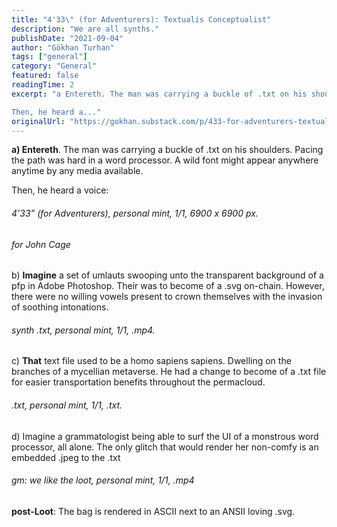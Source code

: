 ```yaml
---
title: "4'33\" (for Adventurers): Textualis Conceptualist"
description: "We are all synths."
publishDate: "2021-09-04"
author: "Gökhan Turhan"
tags: ["general"]
category: "General"
featured: false
readingTime: 2
excerpt: "a Entereth. The man was carrying a buckle of .txt on his shoulders. Pacing the path was hard in a word processor. A wild font might appear anywhere anytime by any media available.

Then, he heard a..."
originalUrl: "https://gokhan.substack.com/p/433-for-adventurers-textualis-conceptualist"
---
```


**a) Entereth**. The man was carrying a buckle of .txt on his shoulders. Pacing the path was hard in a word processor. A wild font might appear anywhere anytime by any media available.

Then, he heard a voice:

###### 4’33” (for Adventurers), personal mint, 1/1, 6900 x 6900 px.

###### for John Cage

b) **Imagine** a set of umlauts swooping unto the transparent background of a pfp in Adobe Photoshop. Their was to become of a .svg on-chain. However, there were no willing vowels present to crown themselves with the invasion of soothing intonations.

###### synth .txt, personal mint, 1/1, .mp4.

c) **That** text file used to be a homo sapiens sapiens. Dwelling on the branches of a mycellian metaverse. He had a change to become of a .txt file for easier transportation benefits throughout the permacloud.

###### .txt, personal mint, 1/1, .txt.

d) Imagine a grammatologist being able to surf the UI of a monstrous word processor, all alone. The only glitch that would render her non-comfy is an embedded .jpeg to the .txt

###### gm: we like the loot, personal mint, 1/1, .mp4

**post-Loot**: The bag is rendered in ASCII next to an ANSII loving .svg.
